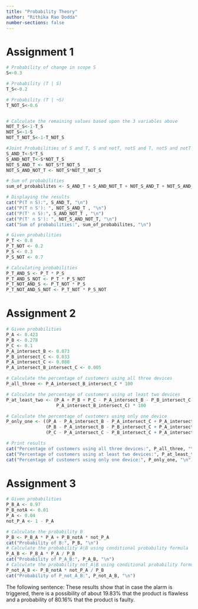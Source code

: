 ```yaml
---
title: "Probability Theory"
author: "Rithika Rao Dodda"
number-sections: false
---
```

# Assignment 1

```r
# Probability of change in scope S
S<-0.3

# Probability (T | S)
T_S<-0.2

# Probability (T | ¬S)
T_NOT_S<-0.6


# Calculate the remaining values based upon the 3 variables above
NOT_T_S<-1-T_S
NOT_S<-1-S
NOT_T_NOT_S<-1-T_NOT_S

#Joint Probabilities of S and T, S and notT, notS and T, notS and notT
S_AND_T<-S*T_S
S_AND_NOT_T<-S*NOT_T_S
NOT_S_AND_T <- NOT_S*T_NOT_S
NOT_S_AND_NOT_T <- NOT_S*NOT_T_NOT_S

# Sum of probabilities
sum_of_probabilites <- S_AND_T + S_AND_NOT_T + NOT_S_AND_T + NOT_S_AND_NOT_T

# Displaying the results
cat("P(T ∩ S):", S_AND_T, "\n")
cat("P(T ∩ S'): ", NOT_S_AND_T , "\n")
cat("P(T' ∩ S):", S_AND_NOT_T , "\n")
cat("P(T' ∩ S'): ", NOT_S_AND_NOT_T, "\n")
cat("Sum of probabilities:", sum_of_probabilites, "\n")

```

```r
# Given probabilities
P_T <- 0.8
P_T_NOT <- 0.2
P_S <- 0.3
P_S_NOT <- 0.7

# Calculating probabilities
P_T_AND_S <- P_T * P_S
P_T_AND_S_NOT <- P_T * P_S_NOT
P_T_NOT_AND_S <- P_T_NOT * P_S
P_T_NOT_AND_S_NOT <- P_T_NOT * P_S_NOT


```

# Assignment 2
```r
# Given probabilities
P_A <- 0.423
P_B <- 0.278
P_C <- 0.1
P_A_intersect_B <- 0.073
P_B_intersect_C <- 0.033
P_A_intersect_C <- 0.088
P_A_intersect_B_intersect_C <- 0.005

# Calculate the percentage of customers using all three devices
P_all_three <- P_A_intersect_B_intersect_C * 100

# Calculate the percentage of customers using at least two devices
P_at_least_two <- (P_A + P_B + P_C - P_A_intersect_B - P_B_intersect_C - P_A_intersect_C +
                   P_A_intersect_B_intersect_C) * 100

# Calculate the percentage of customers using only one device
P_only_one <- ((P_A - P_A_intersect_B - P_A_intersect_C + P_A_intersect_B_intersect_C) +
               (P_B - P_A_intersect_B - P_B_intersect_C + P_A_intersect_B_intersect_C) +
               (P_C - P_A_intersect_C - P_B_intersect_C + P_A_intersect_B_intersect_C)) * 100

# Print results
cat("Percentage of customers using all three devices:", P_all_three, "\n")
cat("Percentage of customers using at least two devices:", P_at_least_two, "\n")
cat("Percentage of customers using only one device:", P_only_one, "\n")

```

# Assignment 3
```r
# Given probabilities
P_B_A <- 0.97
P_B_notA <- 0.01
P_A <- 0.04
not_P_A <- 1 - P_A

# Calculate the probability B
P_B <- P_B_A * P_A + P_B_notA * not_P_A
cat("Probability of B:", P_B, "\n")
# Calculate the probability A|B using conditional probability formula
P_A_B <- P_B_A * P_A / P_B
cat("Probability of P_A_B:", P_A_B, "\n")
# Calculate the probability not_A|B using conditional probability formula
P_not_A_B <- P_B_notA * not_P_A / P_B
cat("Probability of P_not_A_B:", P_not_A_B, "\n")
```
The following sentence: 
These results show that in case the alarm is triggered, there is a possibility of about 19.83% that the product is flawless and a probability of 80.16% that the product is faulty.





